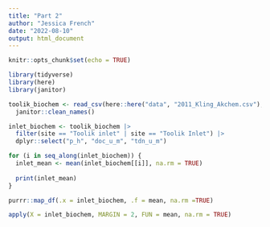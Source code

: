 ```yaml
---
title: "Part 2"
author: "Jessica French"
date: "2022-08-10"
output: html_document
---
```


```r
knitr::opts_chunk$set(echo = TRUE)
```

```r
library(tidyverse)
library(here)
library(janitor)
```
```r
toolik_biochem <- read_csv(here::here("data", "2011_Kling_Akchem.csv"), na = ".") |> 
  janitor::clean_names()

```

```r
inlet_biochem <- toolik_biochem |> 
  filter(site == "Toolik inlet" | site == "Toolik Inlet") |> 
  dplyr::select("p_h", "doc_u_m", "tdn_u_m")
```

```r
for (i in seq_along(inlet_biochem)) {
  inlet_mean <- mean(inlet_biochem[[i]], na.rm = TRUE)
  
  print(inlet_mean)
}
```

```r
purrr::map_df(.x = inlet_biochem, .f = mean, na.rm =TRUE)
```

```r
apply(X = inlet_biochem, MARGIN = 2, FUN = mean, na.rm = TRUE)
```

